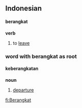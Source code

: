 ==Indonesian==

====berangkat====
'''verb'''
# to [[leave]]


===word with berangkat as root===
====keberangkatan====
'''noun'''

# [[departure]]

[[fi:Berangkat]]